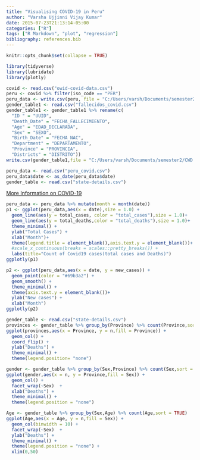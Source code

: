 ```yaml
---
title: "Visualising COVID-19 in Peru"
author: "Varsha Ujjinni Vijay Kumar"
date: 2015-07-23T21:13:14-05:00
categories: ["R"]
tags: ["R Markdown", "plot", "regression"]
bibliography: references.bib
---
```


```r
knitr::opts_chunk$set(collapse = TRUE)
```

```r
library(tidyverse)
library(lubridate)
library(plotly)
```


```r
covid <- read.csv("owid-covid-data.csv")
peru <- covid %>% filter(iso_code == "PER")
peru_data <- write.csv(peru, file = "C:/Users/varsh/Documents/semester2/CWD 5523/assignment/blog-2/peru_covid.csv")
gender_table1 <- read.csv("fallecidos_covid.csv")
gender_table1 <- gender_table1 %>% rename(c(
  "ID " = "UUID",
  "Death_Date" = "FECHA_FALLECIMIENTO",
  "Age" = "EDAD_DECLARADA",
  "Sex" = "SEXO",
  "Birth_Date" = "FECHA_NAC",
  "Department" = "DEPARTAMENTO",
  "Province" = "PROVINCIA",
  "Districts" = "DISTRITO")) 
write.csv(gender_table1,file = "C:/Users/varsh/Documents/semester2/CWD 5523/assignment/blog-2/state-details.csv")
```


```r
peru_data <- read.csv("peru_covid.csv")
peru_data$date <- as_date(peru_data$date)
gender_table <- read.csv("state-details.csv")
```


[More Information on COVID-19](https://www.who.int/emergencies/diseases/novel-coronavirus-2019/question-and-answers-hub/q-a-detail/q-a-coronaviruses)


```r
peru_data <- peru_data %>% mutate(month = month(date))
p1 <- ggplot(peru_data,aes(x = date),size = 1.0) + 
  geom_line(aes(y = total_cases, color = "total_cases"),size = 1.0)+
  geom_line(aes(y = total_deaths,color = "total_deaths"),size = 1.0)+
  theme_minimal() +
  ylab("Total Cases") +
  xlab("Month")+
  theme(legend.title = element_blank(),axis.text.y = element_blank())+
  #scale_x_continuous(breaks = scales::pretty_breaks()) +
  labs(title="Count of Covid19 cases(total cases and Deaths)")
ggplotly(p1)
```

```r
p2 <- ggplot(peru_data,aes(x = date, y = new_cases)) +
  geom_point(color = "#69b3a2") + 
  geom_smooth() +
  theme_minimal() +
  theme(axis.text.y = element_blank())+
  ylab("New cases") +
  xlab("Month")
ggplotly(p2)
```



```r
gender_table <- read.csv("state-details.csv")
provinces <- gender_table %>% group_by(Province) %>% count(Province,sort = TRUE) %>% head()
ggplot(provinces,aes(x = Province, y = n,fill = Province)) + 
  geom_col() + 
  coord_flip() +
  ylab("Deaths") +
  theme_minimal() +
  theme(legend.position= "none") 
```

```r
gender <- gender_table %>% group_by(Sex,Province) %>% count(Sex,sort = TRUE) %>% head(25)
ggplot(gender,aes(x = n, y = Province,fill = Sex)) + 
  geom_col() + 
  facet_wrap(~Sex)  + 
  xlab("Deaths") +
  theme_minimal() +
  theme(legend.position = "none") 
```

```r
Age <- gender_table %>% group_by(Sex,Age) %>% count(Age,sort = TRUE) 
ggplot(Age,aes(x = Age, y = n,fill = Sex)) + 
  geom_col(binwidth = 10) + 
  facet_wrap(~Sex)  + 
  ylab("Deaths") +
  theme_minimal() +
  theme(legend.position = "none") +
  xlim(0,50)
```
